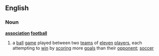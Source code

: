 ==English==
===Noun===
{{wikipedia}}
'''[[association]] [[football]]'''
#{{football}} a [[ball]] [[game]] played between two [[team]]s of [[eleven]] [[player]]s, each attempting to [[win]] by [[scoring]] more [[goal]]s than their [[opponent]]; [[soccer]]